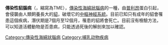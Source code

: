 '''傳染性貂腦病'''（{{lang-en|Transmissible mink encephalopathy}}，縮寫為TME），[[傳染性海綿狀腦病|傳染性海綿狀腦病]]的一種，由[[普利昂|普利昂]]蛋白引起，會侵襲由人類飼養長大的[[貂|貂]]，破壞它的[[中樞神經系統|中樞神經系統]]。目前已知只有成年的貂會罹患這個疾病，潛伏期是7個月至12個月，罹患的貂將會死亡。目前沒有檢驗方法，可以知道活體動物是否患病，只能透過死後的解剖來加以確認。

{{朊毒体疾病}}

[[Category:傳染性海綿狀腦病|Category:傳染性海綿狀腦病]]
[[Category:哺乳动物疾病|Category:哺乳动物疾病]]